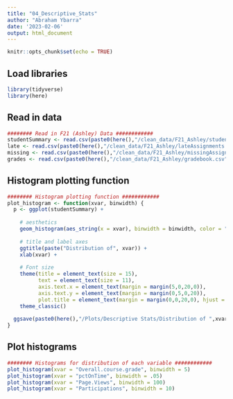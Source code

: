 ```yaml
---
title: "04_Descriptive_Stats"
author: "Abraham Ybarra"
date: '2023-02-06'
output: html_document
---
```


```r
knitr::opts_chunk$set(echo = TRUE)
```

## Load libraries

```r
library(tidyverse)
library(here)
```

## Read in data

```r
######## Read in F21 (Ashley) Data ############
studentSummary <- read.csv(paste0(here(),"/clean_data/F21_Ashley/studentSummary.csv"), header = TRUE)
late <- read.csv(paste0(here(),"/clean_data/F21_Ashley/lateAssignments.csv"), header = TRUE)
missing <- read.csv(paste0(here(),"/clean_data/F21_Ashley/missingAssignments.csv"), header = TRUE)
grades <- read.csv(paste0(here(),"/clean_data/F21_Ashley/gradebook.csv"), header = TRUE)
```

## Histogram plotting function

```r
######## Histogram plotting function ############
plot_histogram <- function(xvar, binwidth) {
  p <- ggplot(studentSummary) +
    
    # aesthetics
    geom_histogram(aes_string(x = xvar), binwidth = binwidth, color = "blue", fill = "blue", alpha = .5) +
      
    # title and label axes
    ggtitle(paste("Distribution of", xvar)) +
    xlab(xvar) + 
    
    # Font size
    theme(title = element_text(size = 15),
          text = element_text(size = 11),
          axis.text.x = element_text(margin = margin(5,0,20,0)),
          axis.text.y = element_text(margin = margin(0,5,0,20)),
          plot.title = element_text(margin = margin(0,0,20,0), hjust = 0.5)) +
    theme_classic()
    
  ggsave(paste0(here(),"/Plots/Descriptive Stats/Distribution of ",xvar,".jpeg"))
}
```

## Plot histograms 
```r
######## Histograms for distribution of each variable ############
plot_histogram(xvar = "Overall.course.grade", binwidth = 5)
plot_histogram(xvar = "pctOnTime", binwidth = .05)
plot_histogram(xvar = "Page.Views", binwidth = 100)
plot_histogram(xvar = "Participations", binwidth = 10)
```




